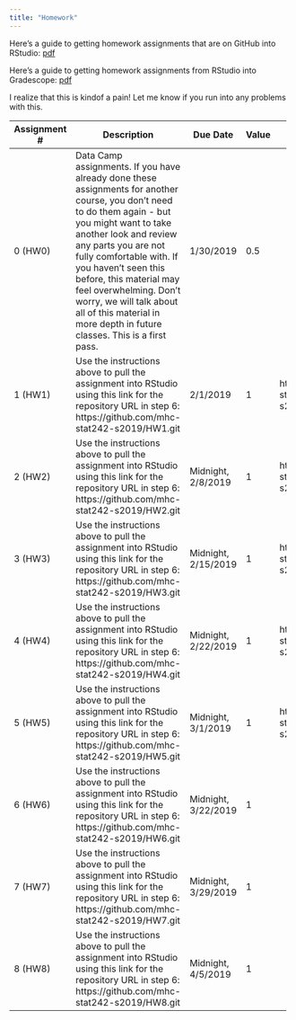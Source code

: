```yaml
---
title: "Homework"
---
```


Here's a guide to getting homework assignments that are on GitHub into RStudio: [pdf](resources/Stat242-github-setup.pdf)

Here's a guide to getting homework assignments from RStudio into Gradescope: [pdf](homework/hw_submission/Stat242-hw-submission.pdf)

I realize that this is kindof a pain!  Let me know if you run into any problems with this.

+--------------+-----------------------------------------------+-----------+-------+--------------------------------------------------------+
| Assignment # | Description                                   | Due Date  | Value | Solutions                                              |
+==============+===============================================+===========+=======+========================================================+
|    0 (HW0)   | Data Camp assignments.                        | 1/30/2019 |  0.5  |                                                        |
|              | If you have                                   |           |       |                                                        |
|              | already done these assignments for another    |           |       |                                                        |
|              | course, you don't need to do them again - but |           |       |                                                        |
|              | you might want to take another look and       |           |       |                                                        |
|              | review any parts you are not fully comfortable|           |       |                                                        |
|              | with. If you haven't seen this before, this   |           |       |                                                        |
|              | material may feel overwhelming.  Don't worry, |           |       |                                                        |
|              | we will talk about all of this material in    |           |       |                                                        |
|              | more depth in future classes. This is a first |           |       |                                                        |
|              | pass.                                         |           |       |                                                        |
+--------------+-----------------------------------------------+-----------+-------+--------------------------------------------------------+
|              | Use the instructions above to pull the        |           |       |https://github.com/mhc-stat242-s2019/HW1_solutions.git  |
|              | assignment into RStudio using this link for   |           |       |                                                        |
|              | the repository URL in step 6:                 |           |       |                                                        |
|    1 (HW1)   | https://github.com/mhc-stat242-s2019/HW1.git  | 2/1/2019  |  1    |                                                        |
|              |                                               |           |       |                                                        |
+--------------+-----------------------------------------------+-----------+-------+--------------------------------------------------------+
|              | Use the instructions above to pull the        |           |       |https://github.com/mhc-stat242-s2019/HW2_solutions.git  |
|              | assignment into RStudio using this link for   | Midnight, |       |                                                        |
|              | the repository URL in step 6:                 | 2/8/2019  |       |                                                        |
|    2 (HW2)   | https://github.com/mhc-stat242-s2019/HW2.git  |           |  1    |                                                        |
|              |                                               |           |       |                                                        |
+--------------+-----------------------------------------------+-----------+-------+--------------------------------------------------------+
|              | Use the instructions above to pull the        |           |       |https://github.com/mhc-stat242-s2019/HW3_solutions.git  |
|              | assignment into RStudio using this link for   | Midnight, |       |                                                        |
|              | the repository URL in step 6:                 | 2/15/2019 |       |                                                        |
|    3 (HW3)   | https://github.com/mhc-stat242-s2019/HW3.git  |           |  1    |                                                        |
|              |                                               |           |       |                                                        |
+--------------+-----------------------------------------------+-----------+-------+--------------------------------------------------------+
|              | Use the instructions above to pull the        |           |       |https://github.com/mhc-stat242-s2019/HW4_solutions.git  |
|              | assignment into RStudio using this link for   | Midnight, |       |                                                        |
|              | the repository URL in step 6:                 | 2/22/2019 |       |                                                        |
|    4 (HW4)   | https://github.com/mhc-stat242-s2019/HW4.git  |           |  1    |                                                        |
|              |                                               |           |       |                                                        |
+--------------+-----------------------------------------------+-----------+-------+--------------------------------------------------------+
|              | Use the instructions above to pull the        |           |       |https://github.com/mhc-stat242-s2019/HW5_solutions.git  |
|              | assignment into RStudio using this link for   | Midnight, |       |                                                        |
|              | the repository URL in step 6:                 | 3/1/2019  |       |                                                        |
|    5 (HW5)   | https://github.com/mhc-stat242-s2019/HW5.git  |           |  1    |                                                        |
|              |                                               |           |       |                                                        |
+--------------+-----------------------------------------------+-----------+-------+--------------------------------------------------------+
|              | Use the instructions above to pull the        |           |       |                                                        |
|              | assignment into RStudio using this link for   | Midnight, |       |                                                        |
|              | the repository URL in step 6:                 | 3/22/2019 |       |                                                        |
|    6 (HW6)   | https://github.com/mhc-stat242-s2019/HW6.git  |           |  1    |                                                        |
|              |                                               |           |       |                                                        |
+--------------+-----------------------------------------------+-----------+-------+--------------------------------------------------------+
|              | Use the instructions above to pull the        |           |       |                                                        |
|              | assignment into RStudio using this link for   | Midnight, |       |                                                        |
|              | the repository URL in step 6:                 | 3/29/2019 |       |                                                        |
|    7 (HW7)   | https://github.com/mhc-stat242-s2019/HW7.git  |           |  1    |                                                        |
+--------------+-----------------------------------------------+-----------+-------+--------------------------------------------------------+
|              | Use the instructions above to pull the        |           |       |                                                        |
|              | assignment into RStudio using this link for   | Midnight, |       |                                                        |
|              | the repository URL in step 6:                 | 4/5/2019  |       |                                                        |
|    8 (HW8)   | https://github.com/mhc-stat242-s2019/HW8.git  |           |  1    |                                                        |
+--------------+-----------------------------------------------+-----------+-------+--------------------------------------------------------+
